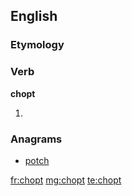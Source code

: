 ==English==

===Etymology===
{{suffix|chop|t}}

===Verb===
'''chopt'''

# {{archaic}} {{past of|chop}}

===Anagrams===
* [[potch#English|potch]]

[[fr:chopt]]
[[mg:chopt]]
[[te:chopt]]